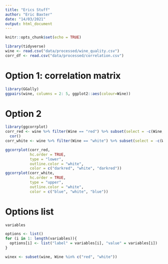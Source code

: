 ```yaml
---
title: "Erics Stuff"
author: "Eric Baxter"
date: "14/03/2021"
output: html_document
---
```


```r
knitr::opts_chunk$set(echo = TRUE)
```

```r
library(tidyverse)
wine <- read.csv("data/processed/wine_quality.csv")
corr_df <- read.csv("data/processed/correlation.csv")
```


# Option 1: correlation matrix

```r
library(GGally)
ggpairs(wine, columns = 2: 5, ggplot2::aes(colour=Wine))
```

# Option 2

```r
library(ggcorrplot)
corr_red <- wine %>% filter(Wine == "red") %>% subset(select = -c(Wine, Quality.Factor)) %>% 
  cor()
corr_white <- wine %>% filter(Wine == "white") %>% subset(select = -c(Wine, Quality.Factor)) %>% cor()
```

```r
ggcorrplot(corr_red,
           hc.order = TRUE,
           type = "lower",
           outline.color = "white",
           color = c("darkred", "white", "darkred"))
ggcorrplot(corr_white,
           hc.order = TRUE,
           type = "upper",
           outline.color = "white",
           color = c("blue", "white", "blue"))
```

# Options list

```r
variables
```

```r
options <- list()
for (i in 1: length(variables)){
  options[i] <- list("label" = variables[i], "value" = variables[i])
}
```

```r
winex <- subset(wine, Wine %in% c("red", "white"))
```







